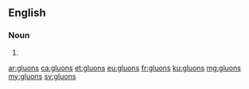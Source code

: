 {{also|gluóns}}
==English==

===Noun===
{{head|en}}

# {{plural of|gluon}}

[[ar:gluons]]
[[ca:gluons]]
[[et:gluons]]
[[eu:gluons]]
[[fr:gluons]]
[[ku:gluons]]
[[mg:gluons]]
[[my:gluons]]
[[sv:gluons]]